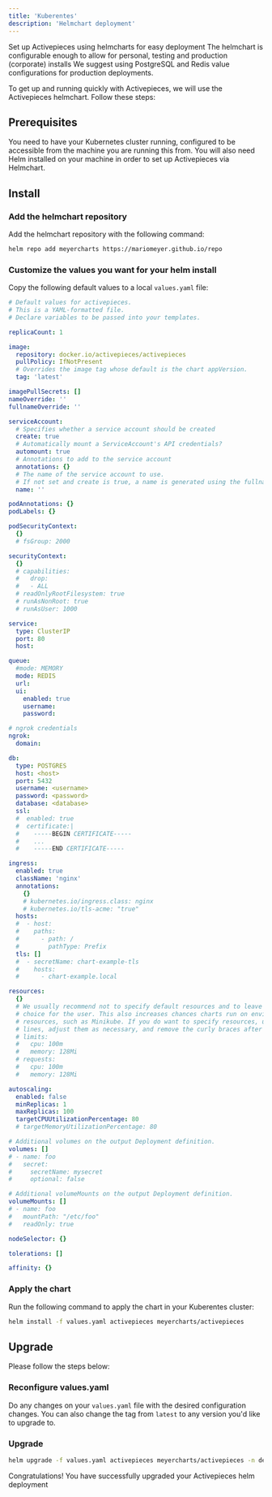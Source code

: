 ```yaml
---
title: 'Kuberentes'
description: 'Helmchart deployment'
---
```


<Tip>
  Set up Activepieces using helmcharts for easy deployment The helmchart is
  configurable enough to allow for personal, testing and production (corporate)
  installs We suggest using PostgreSQL and Redis value configurations for
  production deployments.
</Tip>

To get up and running quickly with Activepieces, we will use the Activepieces helmchart. Follow these steps:

## Prerequisites

You need to have your Kubernetes cluster running, configured to be accessible from the machine you are running this from. You will also need Helm installed on your machine in order to set up Activepieces via Helmchart.

## Install

### Add the helmchart repository

Add the helmchart repository with the following command:

```bash
helm repo add meyercharts https://mariomeyer.github.io/repo
```

### Customize the values you want for your helm install

Copy the following default values to a local `values.yaml` file:

```yaml
# Default values for activepieces.
# This is a YAML-formatted file.
# Declare variables to be passed into your templates.

replicaCount: 1

image:
  repository: docker.io/activepieces/activepieces
  pullPolicy: IfNotPresent
  # Overrides the image tag whose default is the chart appVersion.
  tag: 'latest'

imagePullSecrets: []
nameOverride: ''
fullnameOverride: ''

serviceAccount:
  # Specifies whether a service account should be created
  create: true
  # Automatically mount a ServiceAccount's API credentials?
  automount: true
  # Annotations to add to the service account
  annotations: {}
  # The name of the service account to use.
  # If not set and create is true, a name is generated using the fullname template
  name: ''

podAnnotations: {}
podLabels: {}

podSecurityContext:
  {}
  # fsGroup: 2000

securityContext:
  {}
  # capabilities:
  #   drop:
  #   - ALL
  # readOnlyRootFilesystem: true
  # runAsNonRoot: true
  # runAsUser: 1000

service:
  type: ClusterIP
  port: 80
  host:

queue:
  #mode: MEMORY
  mode: REDIS
  url:
  ui:
    enabled: true
    username:
    password:

# ngrok credentials
ngrok:
  domain:

db:
  type: POSTGRES
  host: <host>
  port: 5432
  username: <username>
  password: <password>
  database: <database>
  ssl:
  #  enabled: true
  #  certificate:|
  #    -----BEGIN CERTIFICATE-----
  #    ...
  #    -----END CERTIFICATE-----

ingress:
  enabled: true
  className: 'nginx'
  annotations:
    {}
    # kubernetes.io/ingress.class: nginx
    # kubernetes.io/tls-acme: "true"
  hosts:
  #  - host:
  #    paths:
  #      - path: /
  #        pathType: Prefix
  tls: []
  #  - secretName: chart-example-tls
  #    hosts:
  #      - chart-example.local

resources:
  {}
  # We usually recommend not to specify default resources and to leave this as a conscious
  # choice for the user. This also increases chances charts run on environments with little
  # resources, such as Minikube. If you do want to specify resources, uncomment the following
  # lines, adjust them as necessary, and remove the curly braces after 'resources:'.
  # limits:
  #   cpu: 100m
  #   memory: 128Mi
  # requests:
  #   cpu: 100m
  #   memory: 128Mi

autoscaling:
  enabled: false
  minReplicas: 1
  maxReplicas: 100
  targetCPUUtilizationPercentage: 80
  # targetMemoryUtilizationPercentage: 80

# Additional volumes on the output Deployment definition.
volumes: []
# - name: foo
#   secret:
#     secretName: mysecret
#     optional: false

# Additional volumeMounts on the output Deployment definition.
volumeMounts: []
# - name: foo
#   mountPath: "/etc/foo"
#   readOnly: true

nodeSelector: {}

tolerations: []

affinity: {}
```

### Apply the chart

Run the following command to apply the chart in your Kuberentes cluster:

```bash
helm install -f values.yaml activepieces meyercharts/activepieces
```

## Upgrade

Please follow the steps below:

### Reconfigure values.yaml

Do any changes on your `values.yaml` file with the desired configuration changes. You can also change the tag from `latest` to any version you'd like to upgrade to.

### Upgrade

```bash
helm upgrade -f values.yaml activepieces meyercharts/activepieces -n default
```

Congratulations! You have successfully upgraded your Activepieces helm deployment
